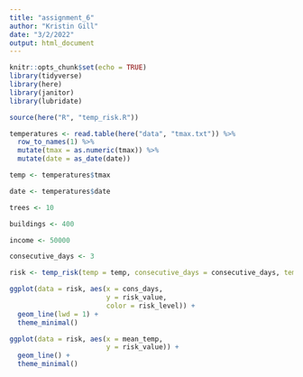 ```yaml
---
title: "assignment_6"
author: "Kristin Gill"
date: "3/2/2022"
output: html_document
---
```


```r
knitr::opts_chunk$set(echo = TRUE)
library(tidyverse)
library(here)
library(janitor)
library(lubridate)
```

```r
source(here("R", "temp_risk.R"))

temperatures <- read.table(here("data", "tmax.txt")) %>% 
  row_to_names(1) %>% 
  mutate(tmax = as.numeric(tmax)) %>% 
  mutate(date = as_date(date))

temp <- temperatures$tmax

date <- temperatures$date

trees <- 10

buildings <- 400

income <- 50000

consecutive_days <- 3

risk <- temp_risk(temp = temp, consecutive_days = consecutive_days, temp_threshold = 30, income = income, trees = trees, buildings = buildings)
```

```r
ggplot(data = risk, aes(x = cons_days,
                        y = risk_value,
                        color = risk_level)) +
  geom_line(lwd = 1) +
  theme_minimal()
```


```r
ggplot(data = risk, aes(x = mean_temp, 
                        y = risk_value)) +
  geom_line() +
  theme_minimal()
```


